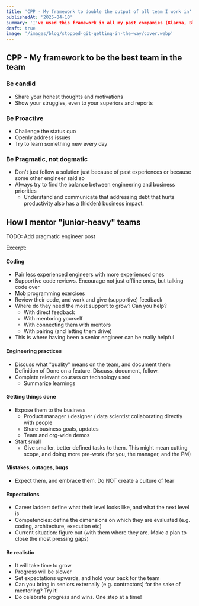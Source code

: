 ```yaml
---
title: 'CPP - My framework to double the output of all team I work in'
publishedAt: '2025-04-10'
summary: 'I've used this framework in all my past companies (Klarna, Blinkist, and many more) with great success.'
draft: true
image: '/images/blog/stopped-git-getting-in-the-way/cover.webp'
---
```


## CPP - My framework to be the best team in the team

### Be candid

- Share your honest thoughts and motivations
- Show your struggles, even to your superiors and reports

### Be Proactive

- Challenge the status quo
- Openly address issues
- Try to learn something new every day

### Be Pragmatic, not dogmatic

- Don't just follow a solution just because of past experiences or because some other engineer said so
- Always try to find the balance between engineering and business priorities
  - Understand and communicate that addressing debt that hurts productivity also has a (hidden) business impact.

## How I mentor "junior-heavy" teams

TODO: Add pragmatic engineer post

Excerpt:

#### Coding

- Pair less experienced engineers with more experienced ones
- Supportive code reviews. Encourage not just offline ones, but talking code over
- Mob programming exercises
- Review their code, and work and give (supportive) feedback
- Where do they need the most support to grow? Can you help?
  - With direct feedback
  - With mentoring yourself
  - With connecting them with mentors
  - With pairing (and letting them drive)
- This is where having been a senior engineer can be really helpful

#### Engineering practices

- Discuss what "quality" means on the team, and document them
  Definition of Done on a feature. Discuss, document, follow.
- Complete relevant courses on technology used
  - Summarize learnings

#### Getting things done

- Expose them to the business
  - Product manager / designer / data scientist collaborating directly with people
  - Share business goals, updates
  - Team and org-wide demos
- Start small
  - Give smaller, better defined tasks to them. This might mean cutting scope, and doing
    more pre-work (for you, the manager, and the PM)

#### Mistakes, outages, bugs

- Expect them, and embrace them. Do NOT create a culture of fear

#### Expectations

- Career ladder: define what their level looks like, and what the next level is
- Competencies: define the dimensions on which they are evaluated (e.g. coding, architecture,
  execution etc)
- Current situation: figure out (with them where they are. Make a plan to close the most pressing gaps)

#### Be realistic

- It will take time to grow
- Progress will be slower
- Set expectations upwards, and hold your back for the team
- Can you bring in seniors externally (e.g. contractors) for the sake of mentoring? Try it!
- Do celebrate progress and wins. One step at a time!
